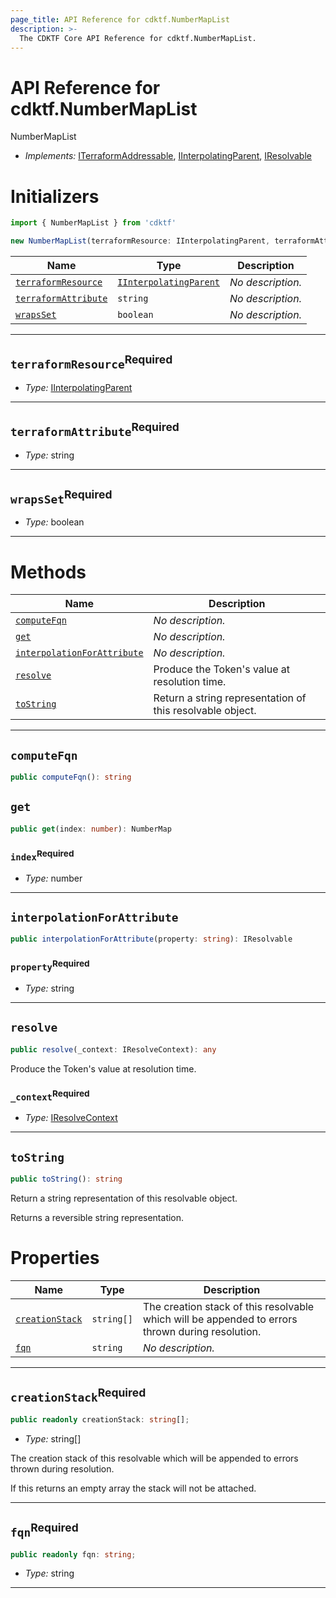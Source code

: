 ```yaml
---
page_title: API Reference for cdktf.NumberMapList
description: >-
  The CDKTF Core API Reference for cdktf.NumberMapList.
---
```


<!-- This file is generated through yarn generate-docs -->

# API Reference for cdktf.NumberMapList

   NumberMapList <a name="NumberMapList" id="cdktf.NumberMapList"></a>
  
  - *Implements:* <a href="#cdktf.ITerraformAddressable">ITerraformAddressable</a>, <a href="#cdktf.IInterpolatingParent">IInterpolatingParent</a>, <a href="#cdktf.IResolvable">IResolvable</a>
  
  # Initializers <a name="Initializers" id="cdktf.NumberMapList.Initializer"></a>
  
  ```typescript
  import { NumberMapList } from 'cdktf'
  
  new NumberMapList(terraformResource: IInterpolatingParent, terraformAttribute: string, wrapsSet: boolean)
  ```
  
  | **Name** | **Type** | **Description** |
  | --- | --- | --- |
  | <code><a href="#cdktf.NumberMapList.Initializer.parameter.terraformResource">terraformResource</a></code> | <code><a href="#cdktf.IInterpolatingParent">IInterpolatingParent</a></code> | *No description.* |
  | <code><a href="#cdktf.NumberMapList.Initializer.parameter.terraformAttribute">terraformAttribute</a></code> | <code>string</code> | *No description.* |
  | <code><a href="#cdktf.NumberMapList.Initializer.parameter.wrapsSet">wrapsSet</a></code> | <code>boolean</code> | *No description.* |
  
  ---
  
  ## `terraformResource`<sup>Required</sup> <a name="terraformResource" id="cdktf.NumberMapList.Initializer.parameter.terraformResource"></a>
  
  - *Type:* <a href="#cdktf.IInterpolatingParent">IInterpolatingParent</a>
  
  ---
  
  ## `terraformAttribute`<sup>Required</sup> <a name="terraformAttribute" id="cdktf.NumberMapList.Initializer.parameter.terraformAttribute"></a>
  
  - *Type:* string
  
  ---
  
  ## `wrapsSet`<sup>Required</sup> <a name="wrapsSet" id="cdktf.NumberMapList.Initializer.parameter.wrapsSet"></a>
  
  - *Type:* boolean
  
  ---
  
  # Methods <a name="Methods" id="Methods"></a>
  
  | **Name** | **Description** |
  | --- | --- |
  | <code><a href="#cdktf.NumberMapList.computeFqn">computeFqn</a></code> | *No description.* |
  | <code><a href="#cdktf.NumberMapList.get">get</a></code> | *No description.* |
  | <code><a href="#cdktf.NumberMapList.interpolationForAttribute">interpolationForAttribute</a></code> | *No description.* |
  | <code><a href="#cdktf.NumberMapList.resolve">resolve</a></code> | Produce the Token's value at resolution time. |
  | <code><a href="#cdktf.NumberMapList.toString">toString</a></code> | Return a string representation of this resolvable object. |
  
  ---
  
  ## `computeFqn` <a name="computeFqn" id="cdktf.NumberMapList.computeFqn"></a>
  
  ```typescript
  public computeFqn(): string
  ```
  
  ## `get` <a name="get" id="cdktf.NumberMapList.get"></a>
  
  ```typescript
  public get(index: number): NumberMap
  ```
  
  ### `index`<sup>Required</sup> <a name="index" id="cdktf.NumberMapList.get.parameter.index"></a>
  
  - *Type:* number
  
  ---
  
  ## `interpolationForAttribute` <a name="interpolationForAttribute" id="cdktf.NumberMapList.interpolationForAttribute"></a>
  
  ```typescript
  public interpolationForAttribute(property: string): IResolvable
  ```
  
  ### `property`<sup>Required</sup> <a name="property" id="cdktf.NumberMapList.interpolationForAttribute.parameter.property"></a>
  
  - *Type:* string
  
  ---
  
  ## `resolve` <a name="resolve" id="cdktf.NumberMapList.resolve"></a>
  
  ```typescript
  public resolve(_context: IResolveContext): any
  ```
  
  Produce the Token's value at resolution time.
  
  ### `_context`<sup>Required</sup> <a name="_context" id="cdktf.NumberMapList.resolve.parameter._context"></a>
  
  - *Type:* <a href="#cdktf.IResolveContext">IResolveContext</a>
  
  ---
  
  ## `toString` <a name="toString" id="cdktf.NumberMapList.toString"></a>
  
  ```typescript
  public toString(): string
  ```
  
  Return a string representation of this resolvable object.
  
  Returns a reversible string representation.
  
  
  # Properties <a name="Properties" id="Properties"></a>
  
  | **Name** | **Type** | **Description** |
  | --- | --- | --- |
  | <code><a href="#cdktf.NumberMapList.property.creationStack">creationStack</a></code> | <code>string[]</code> | The creation stack of this resolvable which will be appended to errors thrown during resolution. |
  | <code><a href="#cdktf.NumberMapList.property.fqn">fqn</a></code> | <code>string</code> | *No description.* |
  
  ---
  
  ## `creationStack`<sup>Required</sup> <a name="creationStack" id="cdktf.NumberMapList.property.creationStack"></a>
  
  ```typescript
  public readonly creationStack: string[];
  ```
  
  - *Type:* string[]
  
  The creation stack of this resolvable which will be appended to errors thrown during resolution.
  
  If this returns an empty array the stack will not be attached.
  
  ---
  
  ## `fqn`<sup>Required</sup> <a name="fqn" id="cdktf.NumberMapList.property.fqn"></a>
  
  ```typescript
  public readonly fqn: string;
  ```
  
  - *Type:* string
  
  ---
  
  
